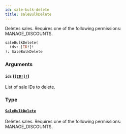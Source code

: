 ```yaml
---
id: sale-bulk-delete
title: saleBulkDelete
---
```


Deletes sales. Requires one of the following permissions: MANAGE_DISCOUNTS.

```graphql
saleBulkDelete(
  ids: [ID!]!
): SaleBulkDelete

```

### Arguments

#### `ids` ([`[ID!]!`](../../../developer/api-reference/scalars/id))

List of sale IDs to delete.

### Type

#### [`SaleBulkDelete`](../../../developer/api-reference/objects/sale-bulk-delete)

Deletes sales. Requires one of the following permissions: MANAGE_DISCOUNTS.
